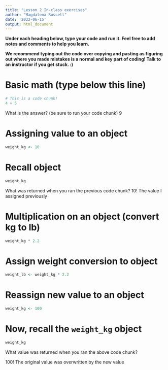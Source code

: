 ```yaml
---
title: "Lesson 2 In-class exercises"
author: "Magdalena Russell"
date: '2022-06-15'
output: html_document
---
```


__Under each heading below, type your code and run it. Feel free to add notes and comments to help you learn.__ 

__We recommend typing out the code over copying and pasting as figuring out where you made mistakes is a normal and key part of coding! Talk to an instructor if you get stuck. :)__



# Basic math (type below this line)

```r
# This is a code chunk!
4 + 5

```

What is the answer? (be sure to run your code chunk) 
9

# Assigning value to an object

```r
weight_kg <- 10

```

# Recall object

```r
weight_kg

```

What was returned when you ran the previous code chunk?
10! The value I assigned previously


# Multiplication on an object (convert kg to lb)

```r
weight_kg * 2.2

```

# Assign weight conversion to object

```r
weight_lb <- weight_kg * 2.2 

```


# Reassign new value to an object

```r
weight_kg <- 100 


```

# Now, recall the `weight_kg` object

```r
weight_kg

```

What value was returned when you ran the above code chunk?

100! The original value was overwritten by the new value 

